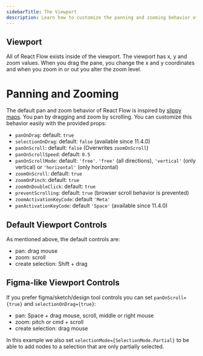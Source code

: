 ```yaml
---
sidebarTitle: The Viewport
description: Learn how to customize the panning and zooming behavior of React Flow.
---
```



## Viewport

<RemoteCodeViewer
  route="learn/basic-terms-viewport"
  editorHeight="40vh"
  framework="react"
  showEditor={false}
/>
All of React Flow exists inside of the viewport. The viewport has x, y and zoom values.
When you drag the pane, you change the x and y coordinates and when you zoom in or out you
alter the zoom level.

# Panning and Zooming

The default pan and zoom behavior of React Flow is inspired by [slippy maps](https://wiki.openstreetmap.org/wiki/Slippy_map). You pan by dragging and zoom by scrolling. You can customize this behavior easily with the provided props:

- `panOnDrag`: default: `true`
- `selectionOnDrag`: default: `false` (available since 11.4.0)
- `panOnScroll`: default: `false` (Overwrites `zoomOnScroll`)
- `panOnScrollSpeed`: default: `0.5`
- `panOnScrollMode`: default: `'free'`. `'free'` (all directions), `'vertical'` (only vertical) or `'horizontal'` (only horizontal)
- `zoomOnScroll`: default: `true`
- `zoomOnPinch`: default: `true`
- `zoomOnDoubleClick`: default: `true`
- `preventScrolling`: default: `true` (browser scroll behavior is prevented)
- `zoomActivationKeyCode`: default `'Meta'`
- `panActivationKeyCode`: default `'Space'` (available since 11.4.0)

## Default Viewport Controls

As mentioned above, the default controls are:

- pan: drag mouse
- zoom: scroll
- create selection: Shift + drag

<RemoteCodeViewer route="learn/zoom-pan" framework="react" />

## Figma-like Viewport Controls

If you prefer figma/sketch/design tool controls you can set `panOnScroll={true}` and `selectionOnDrag={true}`:

- pan: Space + drag mouse, scroll, middle or right mouse
- zoom: pitch or cmd + scroll
- create selection: drag mouse

<RemoteCodeViewer route="learn/zoom-pan-2" framework="react" />

In this example we also set `selectionMode={SelectionMode.Partial}` to be able to add nodes to a selection that are only partially selected.
